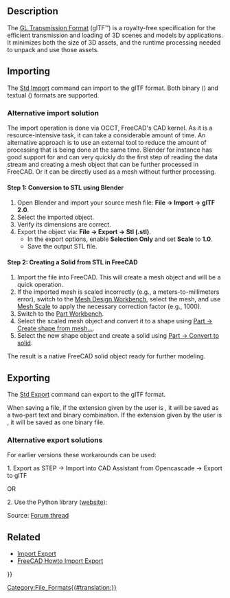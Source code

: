 <languages/>
<translate>

</translate>
{{TOCright}}
<translate>

==Description== <!--T:1-->

<!--T:2-->
The [https://www.khronos.org/gltf/ GL Transmission Format] (glTF™) is a royalty-free specification for the efficient transmission and loading of 3D scenes and models by applications. It minimizes both the size of 3D assets, and the runtime processing needed to unpack and use those assets.

==Importing== <!--T:3-->

<!--T:4-->
The [[Std_Import|Std Import]] command can import to the glTF format. Both binary ({{FileName|.glb}}) and textual ({{FileName|.gltf}}) formats are supported. {{Version|1.0}}

===Alternative import solution===

The import operation is done via OCCT, FreeCAD's CAD kernel. As it is a resource-intensive task, it can take a considerable amount of time. An alternative approach is to use an external tool to reduce the amount of processing that is being done at the same time. Blender for instance has good support for {{FileName|.glTF}} and can very quickly do the first step of reading the data stream and creating a mesh object that can be further processed in FreeCAD. Or it can be directly used as a mesh without further processing.

==== Step 1: Conversion to STL using Blender ====

# Open Blender and import your source mesh file: '''File → Import → glTF 2.0'''.
# Select the imported object.
# Verify its dimensions are correct.
# Export the object via: '''File → Export → Stl (.stl)'''.
#* In the export options, enable '''Selection Only''' and set '''Scale''' to '''1.0'''.
#* Save the output STL file.

==== Step 2: Creating a Solid from STL in FreeCAD ====

# Import the {{FileName|.stl}} file into FreeCAD. This will create a mesh object and will be a quick operation.
# If the imported mesh is scaled incorrectly (e.g., a meters-to-millimeters error), switch to the [[Mesh_Workbench|Mesh Design Workbench]], select the mesh, and use [[Mesh_Scale|Mesh Scale]] to apply the necessary correction factor (e.g., 1000).
# Switch to the [[Part_Workbench|Part Workbench]].
# Select the scaled mesh object and convert it to a shape using [[Part_ShapeFromMesh|Part → Create shape from mesh...]].
# Select the new shape object and create a solid using [[Part_MakeSolid|Part → Convert to solid]].

The result is a native FreeCAD solid object ready for further modeling.

==Exporting== <!--T:5-->

<!--T:6-->
The [[Std_Export|Std Export]] command can export to the glTF format.

When saving a file, if the extension given by the user is {{FileName|.gltf}}, it will be saved as a two-part text {{FileName|filename.gltf}} and binary {{FileName|filename.bin}} combination. If the extension given by the user is {{FileName|.glb}}, it will be saved as one binary {{FileName|.glb}} file.

===Alternative export solutions=== <!--T:7-->

<!--T:8-->
For earlier versions these workarounds can be used:

<!--T:9-->
1. Export as STEP → Import into CAD Assistant from Opencascade → Export to glTF

<!--T:10-->
OR

<!--T:11-->
2. Use the {{incode|cqparts}} Python library ([https://github.com/cqparts/cqparts website]):
{{code|
import cqparts
cqparts.Assembly.importer('step')('myfile.stp').exporter('gltf')('myfile.gltf')
}}

<!--T:12-->
Source: [https://forum.freecadweb.org/viewtopic.php?f=8&t=31680&p=449977#p449977 Forum thread]

==Related== <!--T:13-->

<!--T:14-->
* [[Import_Export|Import Export]]
* [[FreeCAD_Howto_Import_Export|FreeCAD Howto Import Export]]


</translate>
{{Userdocnavi{{#translation:}}}}
[[Category:File_Formats{{#translation:}}]]